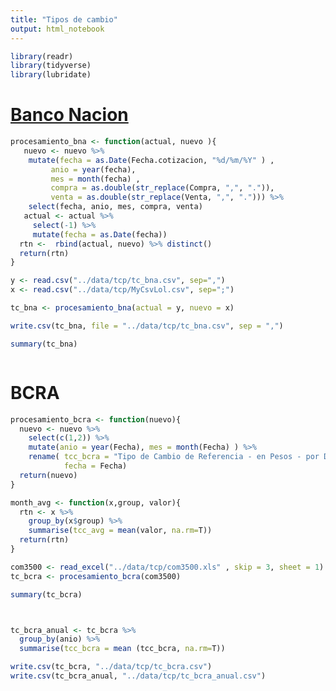 ```yaml
---
title: "Tipos de cambio"
output: html_notebook
---
```


```r
library(readr)
library(tidyverse)
library(lubridate)
```


# [Banco Nacion](https://www.bna.com.ar/Personas)
```r
procesamiento_bna <- function(actual, nuevo ){
   nuevo <- nuevo %>% 
    mutate(fecha = as.Date(Fecha.cotizacion, "%d/%m/%Y" ) ,
         anio = year(fecha),
         mes = month(fecha) ,
         compra = as.double(str_replace(Compra, ",", ".")),
         venta = as.double(str_replace(Venta, ",", "."))) %>% 
    select(fecha, anio, mes, compra, venta) 
   actual <- actual %>% 
     select(-1) %>% 
     mutate(fecha = as.Date(fecha))
  rtn <-  rbind(actual, nuevo) %>% distinct()
  return(rtn)
}

y <- read.csv("../data/tcp/tc_bna.csv", sep=",") 
x <- read.csv("../data/tcp/MyCsvLol.csv", sep=";") 

tc_bna <- procesamiento_bna(actual = y, nuevo = x)

write.csv(tc_bna, file = "../data/tcp/tc_bna.csv", sep = ",")

summary(tc_bna)



```

# BCRA
```r

procesamiento_bcra <- function(nuevo){
  nuevo <- nuevo %>%
    select(c(1,2)) %>%
    mutate(anio = year(Fecha), mes = month(Fecha) ) %>% 
    rename( tcc_bcra = "Tipo de Cambio de Referencia - en Pesos - por Dólar" ,
            fecha = Fecha) 
  return(nuevo)
}

month_avg <- function(x,group, valor){
  rtn <- x %>% 
    group_by(x$group) %>%
    summarise(tcc_avg = mean(valor, na.rm=T))
  return(rtn)
}

com3500 <- read_excel("../data/tcp/com3500.xls" , skip = 3, sheet = 1) 
tc_bcra <- procesamiento_bcra(com3500)

summary(tc_bcra)



tc_bcra_anual <- tc_bcra %>% 
  group_by(anio) %>% 
  summarise(tcc_bcra = mean (tcc_bcra, na.rm=T))

write.csv(tc_bcra, "../data/tcp/tc_bcra.csv")
write.csv(tc_bcra_anual, "../data/tcp/tc_bcra_anual.csv")



```

